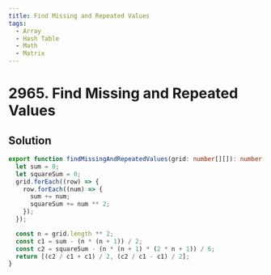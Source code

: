 ```yaml
---
title: Find Missing and Repeated Values
tags:
  - Array
  - Hash Table
  - Math
  - Matrix
---
```


# 2965. Find Missing and Repeated Values

<Badges>
  <LevelBadge level="easy" />
  <TopicBadge name="Array" slug="array" />
  <TopicBadge name="Hash Table" slug="hash-table" />
  <TopicBadge name="Math" slug="math" />
  <TopicBadge name="Matrix" slug="matrix" />
</Badges>

## Solution

```typescript filename="solution.ts" copy
export function findMissingAndRepeatedValues(grid: number[][]): number[] {
  let sum = 0;
  let squareSum = 0;
  grid.forEach((row) => {
    row.forEach((num) => {
      sum += num;
      squareSum += num ** 2;
    });
  });

  const n = grid.length ** 2;
  const c1 = sum - (n * (n + 1)) / 2;
  const c2 = squareSum - (n * (n + 1) * (2 * n + 1)) / 6;
  return [(c2 / c1 + c1) / 2, (c2 / c1 - c1) / 2];
}
```

<ProblemLink
  codingSite="leetcode"
  href="https://leetcode.com/problems/find-missing-and-repeated-values"
  title="Find Missing and Repeated Values"
/>
